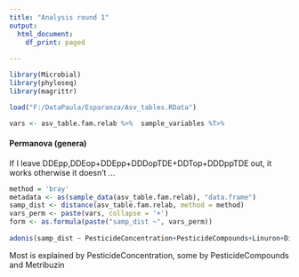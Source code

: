 ```yaml
---
title: "Analysis round 1"
output:
  html_document:
    df_print: paged
    
---
```

<style type="text/css">
.main-container {
  max-width: 1800px;
  margin-left: auto;
  margin-right: auto;
}
</style>

```r
library(Microbial)
library(phyloseq)
library(magrittr)

load("F:/DataPaula/Esparanza/Asv_tables.RData")


```

```r

vars <- asv_table.fam.relab %>%  sample_variables %T>%
```


#### Permanova (genera)

If I leave DDEpp,DDEop+DDEpp+DDDopTDE+DDTop+DDDppTDE out, it works otherwise it doesn't ...
```r
method = 'bray'
metadata <- as(sample_data(asv_table.fam.relab), "data.frame")
samp_dist <- distance(asv_table.fam.relab, method = method)
vars_perm <- paste(vars, collapse = '+')
form <- as.formula(paste("samp_dist ~", vars_perm))
    
adonis(samp_dist ~ PesticideConcentration+PesticideCompounds+Linuron+DimethenamidP+Cyromazine+Propamocarb+Flnicamid+Chloridazon+Metamitron+Cymoxanil+Azoxystrobin+Fluopicolide+BenthiavalicarbIsopropyl+Boscalid+Chlorpropham+Metribuzin+Desmedipham+Lenacil+Prosulfocarb+Penidmethalin+FenoxapropEthyl+Bixafen+Clethodim+Prothioconazole+ProthioconazoleDethio+tebuconazole+Metolachlor+Fenpropimorph+Bentazone+Adlrin+DDTpp+Glyphosate+AMPA, data = metadata, permutations = 999 )
```


Most is explained by PesticideConcentration, some by PesticideCompounds and Metribuzin 


